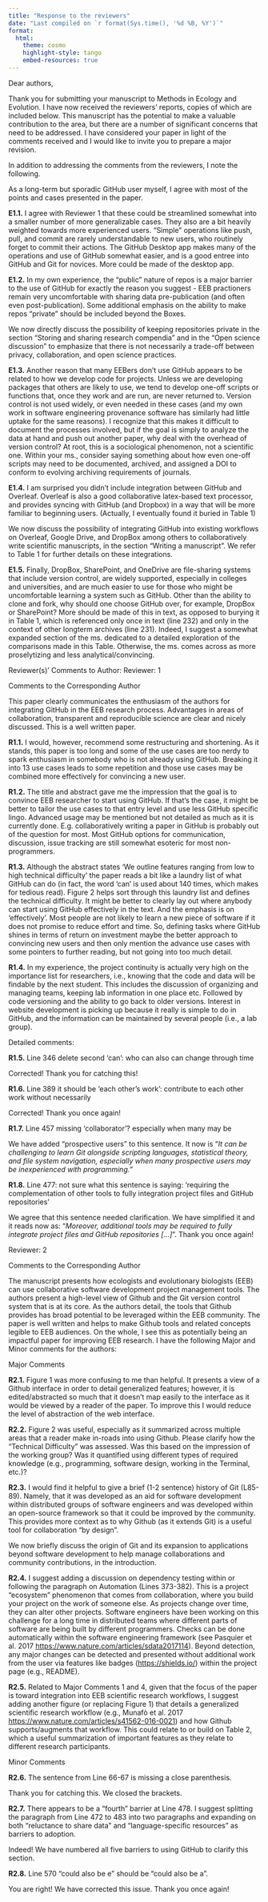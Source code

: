 ```yaml
---
title: "Response to the reviewers"
date: "Last compiled on `r format(Sys.time(), '%d %B, %Y')`"
format:
  html:
    theme: cosmo 
    highlight-style: tango
    embed-resources: true
---
```


Dear authors,

Thank you for submitting your manuscript to Methods in Ecology and Evolution.
I have now received the reviewers' reports, copies of which are included below.
This manuscript has the potential to make a valuable contribution to the area, but there are a number of significant concerns that need to be addressed.
I have considered your paper in light of the comments received and I would like to invite you to prepare a major revision.

In addition to addressing the comments from the reviewers, I note the following.

As a long-term but sporadic GitHub user myself, I agree with most of the points and cases presented in the paper.

**E1.1.** I agree with Reviewer 1 that these could be streamlined somewhat into a smaller number of more generalizable cases.
They also are a bit heavily weighted towards more experienced users.
"Simple" operations like push, pull, and commit are rarely understandable to new users, who routinely forget to commit their actions.
The GitHub Desktop app makes many of the operations and use of GitHub somewhat easier, and is a good entree into GitHub and Git for novices.
More could be made of the desktop app.

**E1.2.** In my own experience, the "public" nature of repos is a major barrier to the use of GitHub for exactly the reason you suggest - EEB practioners remain very uncomfortable with sharing data pre-publication (and often even post-publication).
Some additional emphasis on the ability to make repos "private" should be included beyond the Boxes.

| We now directly discuss the possibility of keeping repositories private in the section "Storing and sharing research compendia" and in the "Open science discussion" to emphasize that there is not necessarily a trade-off between privacy, collaboration, and open science practices.
| 

**E1.3.** Another reason that many EEBers don't use GitHub appears to be related to how we develop code for projects.
Unless we are developing packages that others are likely to use, we tend to develop one-off scripts or functions that, once they work and are run, are never returned to.
Version control is not used widely, or even needed in these cases (and my own work in software engineering provenance software has similarly had little uptake for the same reasons).
I recognize that this makes it difficult to document the processes involved, but if the goal is simply to analyze the data at hand and push out another paper, why deal with the overhead of version control?
At root, this is a sociological phenomenon, not a scientific one.
Within your ms., consider saying something about how even one-off scripts may need to be documented, archived, and assigned a DOI to conform to evolving archiving requirements of journals.

**E1.4.** I am surprised you didn't include integration between GitHub and Overleaf.
Overleaf is also a good collaborative latex-based text processor, and provides syncing with GitHub (and Dropbox) in a way that will be more familiar to beginning users.
(Actually, I eventually found it buried in Table 1)

| We now discuss the possibility of integrating GitHub into existing workflows on Overleaf, Google Drive, and DropBox among others to collaboratively write scientific manuscripts, in the section "Writing a manuscript". 
  We refer to Table 1 for further details on these integrations.
| 

**E1.5.** Finally, DropBox, SharePoint, and OneDrive are file-sharing systems that include version control, are widely supported, especially in colleges and universities, and are much easier to use for those who might be uncomfortable learning a system such as GitHub.
Other than the ability to clone and fork, why should one choose GitHub over, for example, DropBox or SharePoint?
More should be made of this in text, as opposed to burying it in Table 1, which is referenced only once in text (line 232) and only in the context of other longterm archives (line 231).
Indeed, I suggest a somewhat expanded section of the ms. dedicated to a detailed exploration of the comparisons made in this Table.
Otherwise, the ms. comes across as more proselytizing and less analytical/convincing.

Reviewer(s)' Comments to Author: Reviewer: 1

Comments to the Corresponding Author

This paper clearly communicates the enthusiasm of the authors for integrating GitHub in the EEB research process.
Advantages in areas of collaboration, transparent and reproducible science are clear and nicely discussed.
This is a well written paper.

**R1.1.** I would, however, recommend some restructuring and shortening.
As it stands, this paper is too long and some of the use cases are too nerdy to spark enthusiasm in somebody who is not already using GitHub.
Breaking it into 13 use cases leads to some repetition and those use cases may be combined more effectively for convincing a new user.

**R1.2.** The title and abstract gave me the impression that the goal is to convince EEB researcher to start using GitHub.
If that's the case, it might be better to tailor the use cases to that entry level and use less GitHub specific lingo.
Advanced usage may be mentioned but not detailed as much as it is currently done.
E.g. collaboratively writing a paper in GitHub is probably out of the question for most.
Most GitHub options for communication, discussion, issue tracking are still somewhat esoteric for most non-programmers.

**R1.3.** Although the abstract states 'We outline features ranging from low to high technical difficulty' the paper reads a bit like a laundry list of what GitHub can do (in fact, the word 'can' is used about 140 times, which makes for tedious read).
Figure 2 helps sort through this laundry list and defines the technical difficulty.
It might be better to clearly lay out where anybody can start using GitHub effectively in the text.
And the emphasis is on 'effectively'.
Most people are not likely to learn a new piece of software if it does not promise to reduce effort and time.
So, defining tasks where GitHub shines in terms of return on investment maybe the better approach to convincing new users and then only mention the advance use cases with some pointers to further reading, but not going into too much detail.

**R1.4.** In my experience, the project continuity is actually very high on the importance list for researchers, i.e., knowing that the code and data will be findable by the next student.
This includes the discussion of organizing and managing teams, keeping lab information in one place etc.
Followed by code versioning and the ability to go back to older versions.
Interest in website development is picking up because it really is simple to do in GitHub, and the information can be maintained by several people (i.e., a lab group).

Detailed comments:

**R1.5.** Line 346 delete second 'can': who can also can change through time

| Corrected! 
  Thank you for catching this!
| 

**R1.6.** Line 389 it should be 'each other's work': contribute to each other work without necessarily

| Corrected! 
  Thank you once again!
| 

**R1.7.** Line 457 missing 'collaborator'?
especially when many may be

| We have added "prospective users" to this sentence. 
  It now is "*It can be challenging to learn Git alongside scripting languages, statistical theory, and file system navigation, especially when many prospective users may be inexperienced with programming."*

**R1.8.** Line 477: not sure what this sentence is saying: 'requiring the complementation of other tools to fully integration project files and GitHub repositories'

| We agree that this sentence needed clarification. 
  We have simplified it and it reads now as: "*Moreover, additional tools may be required to fully integrate project files and GitHub repositories \[...\]*". 
  Thank you once again!
| 

Reviewer: 2

Comments to the Corresponding Author

The manuscript presents how ecologists and evolutionary biologists (EEB) can use collaborative software development project management tools.
The authors present a high-level view of Github and the Git version control system that is at its core.
As the authors detail, the tools that Github provides has broad potential to be leveraged within the EEB community.
The paper is well written and helps to make Github tools and related concepts legible to EEB audiences.
On the whole, I see this as potentially being an impactful paper for improving EEB research.
I have the following Major and Minor comments for the authors:

Major Comments

**R2.1.** Figure 1 was more confusing to me than helpful.
It presents a view of a Github interface in order to detail generalized features; however, it is edited/abstracted so much that it doesn't map easily to the interface as it would be viewed by a reader of the paper.
To improve this I would reduce the level of abstraction of the web interface.

**R2.2.** Figure 2 was useful, especially as it summarized across multiple areas that a reader make in-roads into using Github.
Please clarify how the "Technical Difficulty" was assessed.
Was this based on the impression of the working group?
Was it quantified using different types of required knowledge (e.g., programming, software design, working in the Terminal, etc.)?

**R2.3.** I would find it helpful to give a brief (1-2 sentence) history of Git (L85-89).
Namely, that it was developed as an aid for software development within distributed groups of software engineers and was developed within an open-source framework so that it could be improved by the community.
This provides more context as to why Github (as it extends Git) is a useful tool for collaboration "by design".

We now briefly discuss the origin of Git and its expansion to applications beyond software development to help manage collaborations and community contributions, in the introduction.

**R2.4.** I suggest adding a discussion on dependency testing within or following the paragraph on Automation (Lines 373-382).
This is a project "ecosystem" phenomenon that comes from collaboration, where you build your project on the work of someone else.
As projects change over time, they can alter other projects.
Software engineers have been working on this challenge for a long time in distributed teams where different parts of software are being built by different programmers.
Checks can be done automatically within the software engineering framework (see Pasquier et al. 2017 <https://www.nature.com/articles/sdata2017114>).
Beyond detection, any major changes can be detected and presented without additional work from the user via features like badges (<https://shields.io/>) within the project page (e.g., README).

**R2.5.** Related to Major Comments 1 and 4, given that the focus of the paper is toward integration into EEB scientific research workflows, I suggest adding another figure (or replacing Figure 1) that details a generalized scientific research workflow (e.g., Munafò et al. 2017 <https://www.nature.com/articles/s41562-016-0021>) and how Github supports/augments that workflow.
This could relate to or build on Table 2, which a useful summarization of important features as they relate to different research participants.

Minor Comments

**R2.6.** The sentence from Line 66-67 is missing a close parenthesis.

| Thank you for catching this. 
  We closed the brackets.
| 

**R2.7.** There appears to be a "fourth" barrier at Line 478.
I suggest splitting the paragraph from Line 472 to 483 into two paragraphs and expanding on both "reluctance to share data" and "language-specific resources" as barriers to adoption.

| Indeed! 
  We have numbered all five barriers to using GitHub to clarify this section.
| 

**R2.8.** Line 570 "could also be e" should be "could also be a".

| You are right! 
  We have corrected this issue. 
  Thank you once again!
| 
